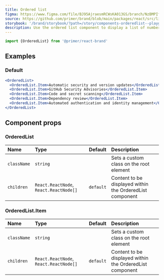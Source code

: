 ```yaml
---
title: Ordered list
figma: https://www.figma.com/file/BJ95AjraesmRCWsKA013GS/branch/NzBMPIfPrFU9I87d3k7KVq/Primer-Brand?node-id=4045%3A17560&t=W8B9ArDngbzJCC2m-0
source: https://github.com/primer/brand/blob/main/packages/react/src/list/OrderedList/OrderedList.tsx
storybook: '/brand/storybook/?path=/story/components-orderedlist--playground'
description: Use the ordered list component to display a list of numbered items.
---
```


```js
import {OrderedList} from '@primer/react-brand'
```

## Examples

### Default

```jsx live
<OrderedList>
  <OrderedList.Item>Automatic security and version updates</OrderedList.Item>
  <OrderedList.Item>GitHub Security Advisories</OrderedList.Item>
  <OrderedList.Item>Code and secret scanning</OrderedList.Item>
  <OrderedList.Item>Dependency review</OrderedList.Item>
  <OrderedList.Item>Automated authentication and identity management</OrderedList.Item>
</OrderedList>
```

## Component props

### OrderedList

| Name        | Type                                   |  Default  | Description                                              |
| :---------- | :------------------------------------- | :-------: | :------------------------------------------------------- |
| `className` | `string`                               |           | Sets a custom class on the root element                  |
| `children`  | `React.ReactNode`, `React.ReactNode[]` | `default` | Content to be displayed within the OrderedList component |

### OrderedList.Item

| Name        | Type                                   |  Default  | Description                                              |
| :---------- | :------------------------------------- | :-------: | :------------------------------------------------------- |
| `className` | `string`                               |           | Sets a custom class on the root element                  |
| `children`  | `React.ReactNode`, `React.ReactNode[]` | `default` | Content to be displayed within the OrderedList component |
